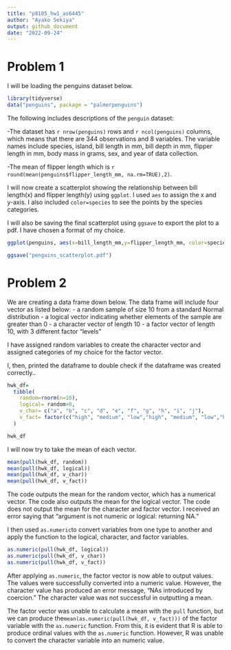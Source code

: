 ```yaml
---
title: "p8105_hw1_as6445"
author: "Ayako Sekiya"
output: github_document
date: "2022-09-24"
---
```


# Problem 1

I  will be loading the penguins dataset below. 

```r
library(tidyverse)
data("penguins", package = "palmerpenguins")
```

The following includes descriptions of the `penguin` dataset:

-The dataset has `r nrow(penguins)` rows and `r ncol(penguins)` columns, which means that there are 344 observations and 8 variables. The variable names include species, island, bill length in mm, bill depth in mm, flipper length in mm, body mass in grams, sex, and year of data collection. 

-The mean of flipper length which is `r round(mean(penguins$flipper_length_mm, na.rm=TRUE),2)`.


I will now create a scatterplot showing the relationship between bill length(x) and flipper length(y) using `ggplot`. I used `aes` to assign the x and y-axis. I also included `color=species` to see the points by the species categories. 

I will also be saving the final scatterplot using `ggsave` to export the plot to a pdf. I have chosen a format of my choice.

```r
ggplot(penguins, aes(x=bill_length_mm,y=flipper_length_mm, color=species))+geom_point()

ggsave("penguins_scatterplot.pdf")
```

# Problem 2

We are creating a data frame down below. The data frame will include four vector as listed below:
  - a random sample of size 10 from a standard Normal distribution
  - a logical vector indicating whether elements of the sample are greater than 0
  - a character vector of length 10
  - a factor vector of length 10, with 3 different factor “levels”

I have assigned random variables to create the character vector and assigned categories of my choice for the factor vector. 

I, then, printed the dataframe to double check if the dataframe was created correctly..

```r
hwk_df=
  tibble(
    random=rnorm(n=10),
    logical= random>0,
    v_char= c("a", "b", "c", "d", "e", "f", "g", "h", "i", "j"),
    v_fact= factor(c("high", "medium", "low","high", "medium", "low","high", "medium", "low","high" ))
  )

hwk_df
```

I will now try to take the mean of each vector. 

```r
mean(pull(hwk_df, random))
mean(pull(hwk_df, logical))
mean(pull(hwk_df, v_char))
mean(pull(hwk_df, v_fact))
```
The code outputs the mean for the random vector, which has a numerical vector. The code also outputs the mean for the logical vector. The code does not output the mean for the character and factor vector. I received an error saying that "argument is not numeric or logical: returning NA."

I then used `as.numeric`to convert variables from one type to another and apply the function to the logical, character, and factor variables. 

```r
as.numeric(pull(hwk_df, logical))
as.numeric(pull(hwk_df, v_char))
as.numeric(pull(hwk_df, v_fact))
```

After applying `as.numeric`, the factor vector is now able to output values. The values were successfully converted into a numeric value. However, the character value has produced an error message, "NAs introduced by coercion." The character value was not successful in outputting a mean.

The factor vector was unable to calculate a mean with the `pull` function, but we can produce the`mean(as.numeric(pull(hwk_df, v_fact)))` of the factor variable with the `as.numeric` function. From this, it is evident that R is able to produce ordinal values with the `as.numeric` function. However, R was unable to convert the  character variable into an numeric value. 
